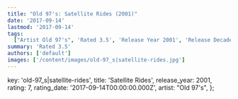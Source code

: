 ```yaml
---
title: "Old 97's: Satellite Rides (2001)"
date: '2017-09-14'
lastmod: '2017-09-14'
tags:
  ["Artist Old 97's", 'Rated 3.5', 'Release Year 2001', 'Release Decade 2000']
summary: 'Rated 3.5'
authors: ['default']
images: ['/content/images/old-97_s|satellite-rides.jpg']
---
```


  key: 'old-97_s|satellite-rides',
  title: 'Satellite Rides',
  release_year: 2001,
  rating: 7,
  rating_date: '2017-09-14T00:00:00.000Z',
  artist: "Old 97's",
};

<MusicRating data={data} />
